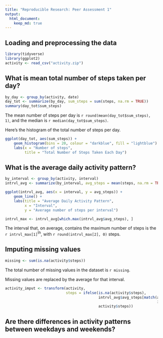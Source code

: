 ```yaml
---
title: "Reproducible Research: Peer Assessment 1"
output: 
  html_document:
    keep_md: true
---
```



## Loading and preprocessing the data
```r
library(tidyverse)
library(ggplot2)
activity <- read_csv("activity.zip")
```

## What is mean total number of steps taken per day?
```r
by_day <- group_by(activity, date)
day_tot <- summarize(by_day, sum_steps = sum(steps, na.rm = TRUE))
summary(day_tot$sum_steps)
```

The mean number of steps per day is `r round(mean(day_tot$sum_steps), 1)`, and
the median is `r median(day_tot$sum_steps)`.

Here's the histogram of the total number of steps per day.

```r
ggplot(day_tot, aes(sum_steps)) +
    geom_histogram(bins = 20, colour = "darkblue", fill = "lightblue") +
    labs(x = "Number of steps",
         title = "Total Number of Steps Taken Each Day")
```

## What is the average daily activity pattern?
```r
by_interval <- group_by(activity, interval)
intrvl_avg <- summarize(by_interval, avg_steps = mean(steps, na.rm = TRUE))
```

```r
ggplot(intrvl_avg, aes(x = interval, y = avg_steps)) +   
    geom_line() +  
    labs(title = "Average Daily Activity Pattern",
         x = "Interval",
         y = "Average number of steps per interval")
```

```r
intrvl_max <- intrvl_avg[which.max(intrvl_avg$avg_steps), ]
```

The interval that, on average, contains the maximum number of steps is the 
`r intrvl_max[1]`<sup>th</sup>, with `r round(intrvl_max[2], 0)` steps.

## Imputing missing values
```r
missing <- sum(is.na(activity$steps))
```

The total number of missing values in the dataset is `r missing`.

Missing values are replaced by the average for that interval.

```r
activity_imput <- transform(activity,
                            steps = ifelse(is.na(activity$steps),
                                           intrvl_avg$avg_steps[match(activity$interval,
                                                                      intrvl_avg$interval)],
                                           activity$steps))
```


## Are there differences in activity patterns between weekdays and weekends?

